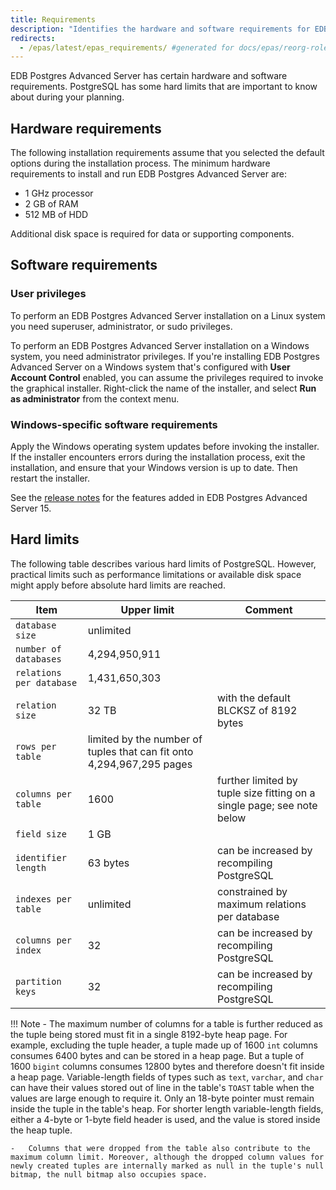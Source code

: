 ```yaml
---
title: Requirements
description: "Identifies the hardware and software requirements for EDB Postgres Advanced Server installations"
redirects:
  - /epas/latest/epas_requirements/ #generated for docs/epas/reorg-role-use-case-mode
---
```


EDB Postgres Advanced Server has certain hardware and software requirements. PostgreSQL has some hard limits that are important to know about during your planning.

## Hardware requirements

The following installation requirements assume that you selected the default options during the installation process. The minimum hardware requirements to install and run EDB Postgres Advanced Server are:

-   1 GHz processor
-   2 GB of RAM
-   512 MB of HDD

Additional disk space is required for data or supporting components.

## Software requirements

### User privileges

To perform an EDB Postgres Advanced Server installation on a Linux system you need superuser, administrator, or sudo privileges.

To perform an EDB Postgres Advanced Server installation on a Windows system, you need administrator privileges. If you're installing EDB Postgres Advanced Server on a Windows system that's configured with **User Account Control** enabled, you can assume the privileges required to invoke the graphical installer. Right-click the name of the installer, and select **Run as administrator** from the context menu.

### Windows-specific software requirements

Apply the Windows operating system updates before invoking the installer. If the installer encounters errors during the installation process, exit the installation, and ensure that your Windows version is up to date. Then restart the installer.

See the [release notes](../../../epas_rel_notes) for the features added in EDB Postgres Advanced Server 15.


## Hard limits

The following table describes various hard limits of PostgreSQL. However, practical limits such as performance limitations or available disk space might apply before absolute hard limits are reached.

| Item                     | Upper limit                                                           | Comment                                                                |
| ------------------------ | --------------------------------------------------------------------- | ---------------------------------------------------------------------- |
| `database size`          | unlimited                                                             |                                                                        |
| `number of databases`    | 4,294,950,911                                                         |                                                                        |
| `relations per database` | 1,431,650,303                                                         |                                                                        |
| `relation size`          | 32 TB                                                                 | with the default BLCKSZ of 8192 bytes                                  |
| `rows per table`         | limited by the number of tuples that can fit onto 4,294,967,295 pages |                                                                        |
| `columns per table`      | 1600                                                                  | further limited by tuple size fitting on a single page; see note below |
| `field size`             | 1 GB                                                                  |                                                                        |
| `identifier length`      | 63 bytes                                                              | can be increased by recompiling PostgreSQL                             |
| `indexes per table`      | unlimited                                                             | constrained by maximum relations per database                          |
| `columns per index`      | 32                                                                    | can be increased by recompiling PostgreSQL                             |
| `partition keys`         | 32                                                                    | can be increased by recompiling PostgreSQL                             |

!!! Note
    -   The maximum number of columns for a table is further reduced as the tuple being stored must fit in a single 8192-byte heap page. For example, excluding the tuple header, a tuple made up of 1600 `int` columns consumes 6400 bytes and can be stored in a heap page. But a tuple of 1600 `bigint` columns consumes 12800 bytes and therefore doesn't fit inside a heap page. Variable-length fields of types such as `text`, `varchar`, and `char` can have their values stored out of line in the table's `TOAST` table when the values are large enough to require it. Only an 18-byte pointer must remain inside the tuple in the table's heap. For shorter length variable-length fields, either a 4-byte or 1-byte field header is used, and the value is stored inside the heap tuple.

    -   Columns that were dropped from the table also contribute to the maximum column limit. Moreover, although the dropped column values for newly created tuples are internally marked as null in the tuple's null bitmap, the null bitmap also occupies space.
